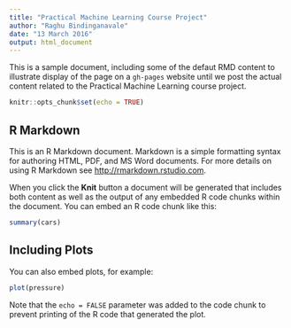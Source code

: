 ```yaml
---
title: "Practical Machine Learning Course Project"
author: "Raghu Bindinganavale"
date: "13 March 2016"
output: html_document
---
```

This is a sample document, including some of the defaut RMD content to illustrate display of the page on a `gh-pages` website until we post the actual content related to the Practical Machine Learning course project. 
```r
knitr::opts_chunk$set(echo = TRUE)
```

## R Markdown

This is an R Markdown document. Markdown is a simple formatting syntax for authoring HTML, PDF, and MS Word documents. For more details on using R Markdown see <http://rmarkdown.rstudio.com>.

When you click the **Knit** button a document will be generated that includes both content as well as the output of any embedded R code chunks within the document. You can embed an R code chunk like this:

```r
summary(cars)
```

## Including Plots

You can also embed plots, for example:

```r
plot(pressure)
```

Note that the `echo = FALSE` parameter was added to the code chunk to prevent printing of the R code that generated the plot.
